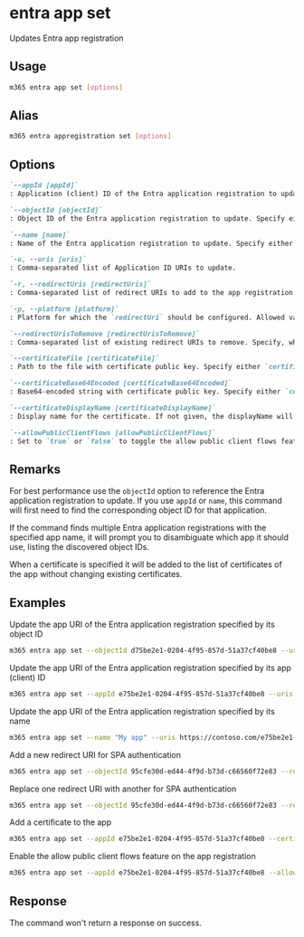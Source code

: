 
# entra app set

Updates Entra app registration

## Usage

```sh
m365 entra app set [options]
```

## Alias

```sh
m365 entra appregistration set [options]
```

## Options

```md definition-list
`--appId [appId]`
: Application (client) ID of the Entra application registration to update. Specify either `appId`, `objectId` or `name`.

`--objectId [objectId]`
: Object ID of the Entra application registration to update. Specify either `appId`, `objectId` or `name`.

`--name [name]`
: Name of the Entra application registration to update. Specify either `appId`, `objectId` or `name`.

`-u, --uris [uris]`
: Comma-separated list of Application ID URIs to update.

`-r, --redirectUris [redirectUris]`
: Comma-separated list of redirect URIs to add to the app registration. Requires `platform` to be specified.

`-p, --platform [platform]`
: Platform for which the `redirectUri` should be configured. Allowed values `spa`, `web`, `publicClient`.

`--redirectUrisToRemove [redirectUrisToRemove]`
: Comma-separated list of existing redirect URIs to remove. Specify, when you want to replace existing redirect URIs with another.

`--certificateFile [certificateFile]`
: Path to the file with certificate public key. Specify either `certificateFile` or `certificateBase64Encoded`.

`--certificateBase64Encoded [certificateBase64Encoded]`
: Base64-encoded string with certificate public key. Specify either `certificateFile` or `certificateBase64Encoded`.

`--certificateDisplayName [certificateDisplayName]`
: Display name for the certificate. If not given, the displayName will be set to the certificate subject. When specified, also specify either `certificateFile` or `certificateBase64Encoded`.

`--allowPublicClientFlows [allowPublicClientFlows]`
: Set to `true` or `false` to toggle the allow public client flows feature on the app registration.
```

<Global />

## Remarks

For best performance use the `objectId` option to reference the Entra application registration to update. If you use `appId` or `name`, this command will first need to find the corresponding object ID for that application.

If the command finds multiple Entra application registrations with the specified app name, it will prompt you to disambiguate which app it should use, listing the discovered object IDs.

When a certificate is specified it will be added to the list of certificates of the app without changing existing certificates.

## Examples

Update the app URI of the Entra application registration specified by its object ID

```sh
m365 entra app set --objectId d75be2e1-0204-4f95-857d-51a37cf40be8 --uris https://contoso.com/e75be2e1-0204-4f95-857d-51a37cf40be8
```

Update the app URI of the Entra application registration specified by its app (client) ID

```sh
m365 entra app set --appId e75be2e1-0204-4f95-857d-51a37cf40be8 --uris https://contoso.com/e75be2e1-0204-4f95-857d-51a37cf40be8
```

Update the app URI of the Entra application registration specified by its name

```sh
m365 entra app set --name "My app" --uris https://contoso.com/e75be2e1-0204-4f95-857d-51a37cf40be8
```

Add a new redirect URI for SPA authentication

```sh
m365 entra app set --objectId 95cfe30d-ed44-4f9d-b73d-c66560f72e83 --redirectUris https://contoso.com/auth --platform spa
```

Replace one redirect URI with another for SPA authentication

```sh
m365 entra app set --objectId 95cfe30d-ed44-4f9d-b73d-c66560f72e83 --redirectUris https://contoso.com/auth --platform spa --redirectUrisToRemove https://contoso.com/old-auth
```

Add a certificate to the app

```sh
m365 entra app set --appId e75be2e1-0204-4f95-857d-51a37cf40be8 --certificateDisplayName "Some certificate name" --certificateFile "c:\temp\some-certificate.cer"
```

Enable the allow public client flows feature on the app registration

```sh
m365 entra app set --appId e75be2e1-0204-4f95-857d-51a37cf40be8 --allowPublicClientFlows true
```

## Response

The command won't return a response on success.
